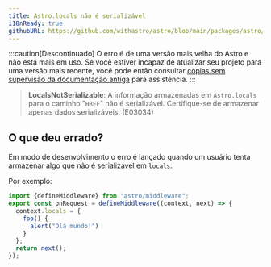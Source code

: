```yaml
---
title: Astro.locals não é serializável
i18nReady: true
githubURL: https://github.com/withastro/astro/blob/main/packages/astro/src/core/errors/errors-data.ts
---
```

:::caution[Descontinuado]
O erro é de uma versão mais velha do Astro e não está mais em uso. Se você estiver incapaz de atualizar seu projeto para uma versão mais recente, você pode então consultar [cópias sem supervisão da documentação antiga](/pt-br/upgrade-astro/#documentação-antiga-sem-manutenção) para assistência.
:::


> **LocalsNotSerializable**: A informação armazenadas em `Astro.locals` para o caminho "`HREF`" não é serializável. Certifique-se de armazenar apenas dados serializáveis. (E03034)

## O que deu errado?
Em modo de desenvolvimento o erro é lançado quando um usuário tenta armazenar algo que não é serializável em `locals`.

Por exemplo:
```ts
import {defineMiddleware} from "astro/middleware";
export const onRequest = defineMiddleware((context, next) => {
  context.locals = {
    foo() {
      alert("Olá mundo!")
    }
  };
  return next();
});
```
